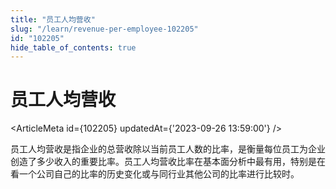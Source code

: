 ```yaml
---
title: "员工人均营收"
slug: "/learn/revenue-per-employee-102205"
id: "102205"
hide_table_of_contents: true
---
```



# 员工人均营收

<ArticleMeta id={102205} updatedAt={'2023-09-26 13:59:00'} />
<div className='border-solid border-b border-t-0 my-4 border-[var(--ifm-color-gray-300)]' />

员工人均营收是指企业的总营收除以当前员工人数的比率，是衡量每位员工为企业创造了多少收入的重要比率。员工人均营收比率在基本面分析中最有用，特别是在看一个公司自己的比率的历史变化或与同行业其他公司的比率进行比较时。
